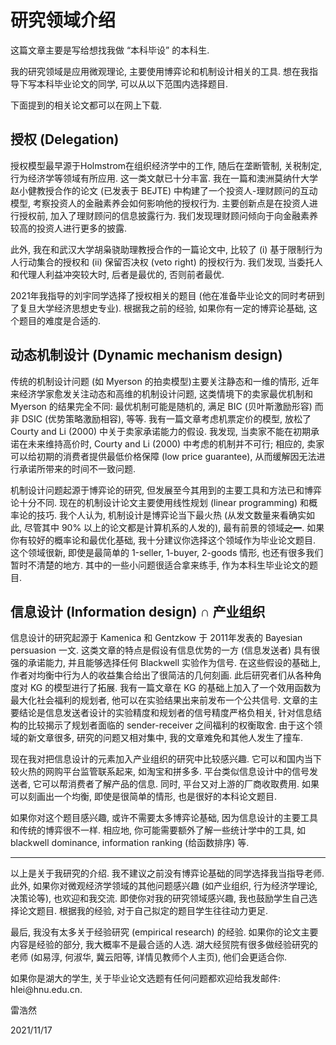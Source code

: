# 研究领域介绍

这篇文章主要是写给想找我做 "本科毕设" 的本科生.

我的研究领域是应用微观理论, 主要使用博弈论和机制设计相关的工具.
想在我指导下写本科毕业论文的同学, 可以从以下范围内选择题目. 

下面提到的相关论文都可以在网上下载.

## 授权 (Delegation)

授权模型最早源于Holmstrom在组织经济学中的工作, 随后在垄断管制, 关税制定, 行为经济学等领域有所应用. 这一类文献已十分丰富. 我在一篇和澳洲莫纳什大学赵小健教授合作的论文 (已发表于 BEJTE) 中构建了一个投资人-理财顾问的互动模型, 考察投资人的金融素养会如何影响他的授权行为. 主要创新点是在投资人进行授权前, 加入了理财顾问的信息披露行为. 我们发现理财顾问倾向于向金融素养较高的投资人进行更多的披露.   

此外, 我在和武汉大学胡枭骁助理教授合作的一篇论文中, 比较了 (i) 基于限制行为人行动集合的授权和 (ii) 保留否决权 (veto right) 的授权行为. 我们发现, 当委托人和代理人利益冲突较大时, 后者是最优的, 否则前者最优.

2021年我指导的刘宇同学选择了授权相关的题目 (他在准备毕业论文的同时考研到了复旦大学经济思想史专业). 根据我之前的经验, 如果你有一定的博弈论基础, 这个题目的难度是合适的.


## 动态机制设计 (Dynamic mechanism design)

传统的机制设计问题 (如 Myerson 的拍卖模型)主要关注静态和一维的情形, 近年来经济学家愈发关注动态和高维的机制设计问题, 这类情境下的卖家最优机制和 Myerson 的结果完全不同: 最优机制可能是随机的, 满足 BIC (贝叶斯激励形容) 而非 DSIC (优势策略激励相容), 等等. 我有一篇文章考虑机票定价的模型, 放松了 Courty and Li (2000) 中关于卖家承诺能力的假设. 我发现, 当卖家不能在初期承诺在未来维持高价时, Courty and Li (2000) 中考虑的机制并不可行; 相应的, 卖家可以给初期的消费者提供最低价格保障 (low price guarantee), 从而缓解因无法进行承诺所带来的时间不一致问题.

机制设计问题起源于博弈论的研究, 但发展至今其用到的主要工具和方法已和博弈论十分不同. 现在的机制设计论文主要使用线性规划 (linear programming) 和概率论的技巧. 我个人认为, 机制设计是博弈论当下最火热 (从发文数量来看确实如此, 尽管其中 90% 以上的论文都是计算机系的人发的), 最有前景的领域~~之一~~. 如果你有较好的概率论和最优化基础, 我十分建议你选择这个领域作为毕业论文题目. 这个领域很新, 即使是最简单的 1-seller, 1-buyer, 2-goods 情形, 也还有很多我们暂时不清楚的地方. 其中的一些小问题很适合拿来练手, 作为本科生毕业论文的题目.

## 信息设计 (Information design) ∩ 产业组织

信息设计的研究起源于 Kamenica 和 Gentzkow 于 2011年发表的 Bayesian persuasion 一文. 这类文章的特点是假设有信息优势的一方 (信息发送者) 具有很强的承诺能力, 并且能够选择任何 Blackwell 实验作为信号. 在这些假设的基础上, 作者对均衡中行为人的收益集合给出了很简洁的几何刻画. 此后研究者们从各种角度对 KG 的模型进行了拓展. 我有一篇文章在 KG 的基础上加入了一个效用函数为最大化社会福利的规划者, 他可以在实验结果出来前发布一个公共信号. 文章的主要结论是信息发送者设计的实验精度和规划者的信号精度严格负相关, 针对信息结构的比较揭示了规划者面临的 sender-receiver 之间福利的权衡取舍. 由于这个领域的新文章很多, 研究的问题又相对集中, 我的文章难免和其他人发生了撞车.   

现在我对把信息设计的元素加入产业组织的研究中比较感兴趣. 它可以和国内当下较火热的网购平台监管联系起来, 如淘宝和拼多多. 平台类似信息设计中的信号发送者, 它可以帮消费者了解产品的信息. 同时, 平台又对上游的厂商收取费用. 如果可以刻画出一个均衡, 即使是很简单的情形, 也是很好的本科论文题目. 

如果你对这个题目感兴趣, 或许不需要太多博弈论基础, 因为信息设计的主要工具和传统的博弈很不一样. 相应地, 你可能需要额外了解一些统计学中的工具, 如  blackwell dominance, information ranking (给函数排序) 等.          

---

以上是关于我研究的介绍. 我不建议之前没有博弈论基础的同学选择我当指导老师. 此外, 如果你对微观经济学领域的其他问题感兴趣 (如产业组织, 行为经济学理论, 决策论等), 也欢迎和我交流. 即使你对我的研究领域感兴趣, 我也鼓励学生自己选择论文题目. 根据我的经验, 对于自己拟定的题目学生往往动力更足.

最后, 我没有太多关于经验研究 (empirical research) 的经验. 如果你的论文主要内容是经验的部分, 我大概率不是最合适的人选.
湖大经贸院有很多做经验研究的老师 (如易淳, 何淑华, 冀云阳等, 详情见教师个人主页), 他们会更适合你.   

如果你是湖大的学生, 关于毕业论文选题有任何问题都欢迎给我发邮件: hlei@hnu.edu.cn. 

雷浩然

2021/11/17